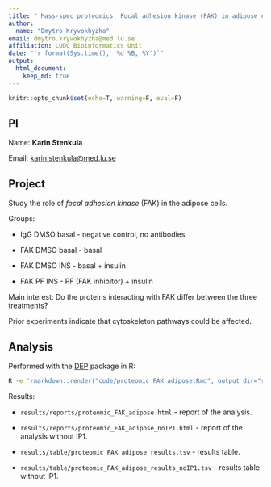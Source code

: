 ```yaml
---
title: " Mass-spec proteomics: Focal adhesion kinase (FAK) in adipose cells"
author:
  name: "Dmytro Kryvokhyzha"
email: dmytro.kryvokhyzha@med.lu.se
affiliation: LUDC Bioinformatics Unit
date: "`r format(Sys.time(), '%d %B, %Y')`"
output:
  html_document:
    keep_md: true
---
```

  
```r
knitr::opts_chunk$set(echo=T, warning=F, eval=F)
```

## PI

Name: **Karin Stenkula**

Email: [karin.stenkula@med.lu.se](mailto:karin.stenkula@med.lu.se)

## Project

Study the role of *focal adhesion kinase* (FAK) in the adipose cells.

Groups:

  - IgG DMSO basal - negative control, no antibodies

  - FAK DMSO basal - basal
 
  - FAK DMSO INS - basal + insulin

  - FAK PF INS - PF (FAK inhibitor) + insulin

Main interest: Do the proteins interacting with FAK differ between the three treatments? 

Prior experiments indicate that cytoskeleton pathways could be affected.

## Analysis

Performed with the [DEP](https://bioconductor.org/packages/release/bioc/html/DEP.html) package in R:

```bash
R -e 'rmarkdown::render("code/proteomic_FAK_adipose.Rmd", output_dir="results/reports/")'
```

Results:

  - `results/reports/proteomic_FAK_adipose.html` - report of the analysis.
  
  - `results/reports/proteomic_FAK_adipose_noIP1.html` - report of the analysis without IP1.
  
  - `results/table/proteomic_FAK_adipose_results.tsv` - results table.
  
  - `results/table/proteomic_FAK_adipose_results_noIP1.tsv` - results table without IP1.
